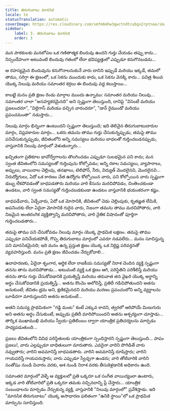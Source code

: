 ```yaml
---
title: తిరుగుబాటు మానసిక
locale: te
statusTranslation: automatic
coverImage: https://res.cloudinary.com/xmfm6mhw3gwctndtcubgx2rptnae/image/upload/v1740468922/small_cover_tratado_de_psicologia_revolucionaria_a4c0dca4e0.webp
sidebar:
    label: 3. తిరుగుబాటు మానసిక
    order: 3
---
```

మన పాఠకులకు మనలోపల ఒక గణితాత్మక బిందువు ఉందని గుర్తు చేయడం తప్పు కాదు... నిస్సందేహంగా అటువంటి బిందువు గతంలో లేదా భవిష్యత్తులో ఎప్పుడూ కనుగొనబడదు...

ఆ రహస్యమైన బిందువును కనుగొనాలనుకునే వారు దానిని ఇప్పుడే మరియు ఇక్కడే, తమలో తాము, సరిగ్గా ఈ క్షణంలో, ఒక సెకను ముందుకు కాదు, ఒక సెకను వెనక్కి కాదు... పవిత్ర శిలువ యొక్క నిలువు మరియు సమాంతర కర్రలు ఈ బిందువు వద్ద కలుస్తాయి...

కాబట్టి మనం ప్రతి క్షణం రెండు మార్గాల ముందు ఉన్నాము: సమాంతర మరియు నిలువు... సమాంతర చాలా "అసహ్యకరమైనది" అని స్పష్టంగా తెలుస్తుంది, దానిపై "విసెంటే మరియు ప్రజలందరూ", "విల్లెగాస్ మరియు వచ్చిన వారందరూ", "డాన్ రైముండో మరియు ప్రపంచమంతా" నడుస్తారు...

నిలువు మార్గం భిన్నంగా ఉంటుందని స్పష్టంగా తెలుస్తుంది; ఇది తెలివైన తిరుగుబాటుదారుల మార్గం, విప్లవకారుల మార్గం... ఒకరు తమను తాము గుర్తు చేసుకున్నప్పుడు, తమపై తాము పనిచేసుకున్నప్పుడు, జీవితంలోని అన్ని సమస్యలు మరియు బాధలతో గుర్తించబడనప్పుడు, వాస్తవానికి నిలువు మార్గంలో వెళుతున్నారు...

ఖచ్చితంగా ప్రతికూల భావోద్వేగాలను తొలగించడం ఎప్పుడూ సులభమైన పని కాదు; మన స్వంత జీవితంలోని సమస్యలతో గుర్తింపును కోల్పోవడం; అన్ని రకాల సమస్యలు, వ్యాపారాలు, అప్పులు, వాయిదాల చెల్లింపు, తనఖాలు, టెలిఫోన్, నీరు, విద్యుత్ మొదలైనవి, మొదలైనవి... నిరుద్యోగులు, ఏదో ఒక కారణం చేత ఉద్యోగం కోల్పోయిన వారు, పని కోల్పోయిన వారు స్పష్టంగా డబ్బు లేకపోవడంతో బాధపడతారు మరియు వారి కేసును మరచిపోవడం, చింతించకుండా ఉండటం, వారి స్వంత సమస్యతో గుర్తించబడకుండా ఉండటం వాస్తవానికి భయంకరంగా కష్టం.

బాధపడేవారు, ఏడ్చేవారు, ఏదో ఒక మోసానికి, జీవితంలో చెడు చెల్లింపుకు, కృతజ్ఞత లేమికి, అపనిందకు లేదా ఏదైనా మోసానికి గురైన వారు, నిజంగా తమను తాము మరచిపోతారు, వారి నిజమైన అంతరంగిక వ్యక్తిత్వాన్ని మరచిపోతారు, వారి నైతిక విషాదంతో పూర్తిగా గుర్తించబడతారు...

తమపై తాము పని చేసుకోవడం నిలువు మార్గం యొక్క ప్రాథమిక లక్షణం. తమపై తాము ఎప్పుడూ పనిచేయకపోతే, గొప్ప తిరుగుబాటు మార్గంలో ఎవరూ నడవలేరు... మనం సూచిస్తున్న పని మానసికమైనది; ఇది మనం ఉన్న ప్రస్తుత క్షణం యొక్క ఒక నిర్దిష్ట పరివర్తనతో వ్యవహరిస్తుంది. మనం ప్రతి క్షణం జీవించడం నేర్చుకోవాలి...

ఉదాహరణకు, ఏదైనా శృంగార, ఆర్థిక లేదా రాజకీయ సమస్యతో నిరాశ చెందిన వ్యక్తి స్పష్టంగా తనను తాను మరచిపోతాడు... అటువంటి వ్యక్తి ఒక క్షణం ఆగి, పరిస్థితిని పరిశీలిస్తే మరియు తనను తాను గుర్తు చేసుకోవడానికి ప్రయత్నిస్తే మరియు తరువాత తన వైఖరి యొక్క అర్థాన్ని అర్థం చేసుకోవడానికి ప్రయత్నిస్తే... అతను కొంచెం ఆలోచిస్తే, ప్రతిదీ గడిచిపోతుందని అతను అనుకుంటే; జీవితం భ్రమ అని, క్షణికమైనదని మరియు మరణం ప్రపంచంలోని అన్ని వ్యర్థాలను బూడిదగా మారుస్తుందని అతను అనుకుంటే...

అతని సమస్య ప్రాథమికంగా "గడ్డి మంట" కంటే ఎక్కువ కాదని, త్వరలో ఆరిపోయే మిణుగురు అని అతను అర్థం చేసుకుంటే, అప్పుడు ప్రతిదీ మారిపోయిందని అతను ఆశ్చర్యంగా చూస్తాడు... తార్కిక ముఖాముఖి మరియు స్వీయ-ప్రతిబింబం ద్వారా యాంత్రిక ప్రతిచర్యలను మార్చడం సాధ్యపడుతుంది...

ప్రజలు జీవితంలోని వివిధ పరిస్థితులకు యాంత్రికంగా స్పందిస్తారని స్పష్టంగా తెలుస్తుంది... పాపం ప్రజలు!, వారు ఎల్లప్పుడూ బాధితులుగా మారుతారు. ఎవరైనా వారిని పొగిడితే వారు నవ్వుతారు; వారిని అవమానిస్తే బాధపడతారు. వారిని అవమానిస్తే దూషిస్తారు; వారిని గాయపరిస్తే గాయపరుస్తారు; వారు ఎప్పుడూ స్వేచ్ఛగా ఉండరు; వారి తోటివారికి వారిని సంతోషం నుండి విచారం వరకు, ఆశ నుండి నిరాశ వరకు తీసుకెళ్లడానికి అధికారం ఉంది.

సమాంతర మార్గంలో వెళ్ళే ఆ వ్యక్తులలో ప్రతి ఒక్కరూ ఒక సంగీత వాయిద్యంలా ఉంటారు, ఇక్కడ వారి తోటివారిలో ప్రతి ఒక్కరూ తమకు నచ్చినదాన్ని ప్లే చేస్తారు... యాంత్రిక సంబంధాలను మార్చడం నేర్చుకున్న వ్యక్తి, వాస్తవానికి "నిలువు మార్గంలో" ప్రవేశిస్తాడు. ఇది "మానసిక తిరుగుబాటు" యొక్క అసాధారణ ఫలితంగా "ఉనికి స్థాయి"లో ఒక ప్రాథమిక మార్పును సూచిస్తుంది.
